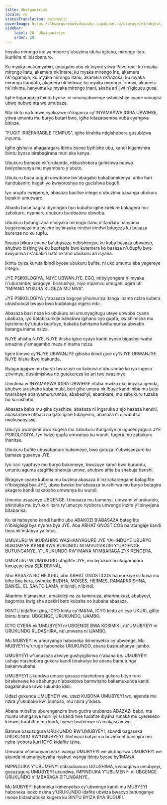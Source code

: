 ```yaml
---
title: Ubwiganirize
locale: rw
statusTranslation: automatic
coverImage: https://lhvmrqwrcowdvduuaukz.supabase.co/storage/v1/object/public/strapi-uploads/small_cover-educacion-fundamental.webp-2d51a7828a2b1309555be27f7e2a61a0.webp
sidebar:
    label: 28. Ubwiganirize
    order: 28
---
```

Imyaka mirongo ine ya mbere y'ubuzima iduha igitabo, mirongo itatu ikurikira ni ibisobanuro.

Ku myaka makumyabiri, umugabo aba nk'inyoni yitwa Pavo real; ku myaka mirongo itatu, akamera nk'intare; ku myaka mirongo ine, akamera nk'ingamiya; ku myaka mirongo itanu, akamera nk'inzoka; ku myaka mirongo itandatu, akamera nk'imbwa; ku myaka mirongo irindwi, akamera nk'inkima, hanyuma ku myaka mirongo inani, akaba ari ijwi n'igicucu gusa.

Igihe kigaragaza ibintu byose: ni umunyabwenge ushimishije cyane wivugira ubwe nubwo nta we umubaza.

Nta kintu na kimwe cyakozwe n'ikiganza cy'INYAMASWA IGIRA UBWIHSE, yitwa umuntu mu buryo butari bwo, igihe kitazatsemba vuba cyangwa bitinze.

"FUGIT IRRÉPARABILE TEMPUS", igihe kirahita ntigishobora gusubizwa inyuma.

Igihe gishyira ahagaragara ibintu byose byihishe ubu, kandi kigahishira ibintu byose birabagirana muri aka kanya.

Ubukuru bumeze nk'urukundo, ntibushobora guhishwa nubwo bwiyoberanya mu myambaro y'ubuto.

Ubukuru buca bugufi ubwibone bw'abagabo bukabanekenya, ariko hari itandukaniro hagati yo kwiyoroshya no gucishwa bugufi.

Iyo urupfu rwegereje, abasaza bacitse intege n'ubuzima basanga ubukuru butakiri umutwaro.

Abantu bose bagira ibyiringiro byo kubaho igihe kirekire bakagera mu zabukuru, nyamara ubukuru burabatera ubwoba.

Ubukuru butangirana n'imyaka mirongo itanu n'itandatu hanyuma bugakomeza mu byiciro by'imyaka irindwi irindwi bitugeza ku busaza burenze no ku rupfu.

Ibyago bikuru cyane by'abasaza ntibishingiye ku kuba basaza ubwabyo, ahubwo bishingiye ku bupfapfa bwo kutemera ko basaza n'ubupfu bwo kwiyumva nk'abakiri bato nk'aho ubukuru ari icyaha.

Ikintu cyiza kuruta ibindi byose ubukuru bufite, ni uko umuntu aba yegereye intego.

JYE PSIKOLOGIYA, NJYE UBWANJYE, EGO, ntibyiyongera n'imyaka n'uburambe; biragoye, birarushya, niyo mpamvu umugani ugira uti: "IMPANO N'ISURA KUGEZA MU MVA".

JYE PSIKOLOGIYA y'abasaza bagoye yihumuriza itanga inama nziza kubera ubushobozi bwayo bwo kudatanga ingero mbi.

Abasaza bazi neza ko ubukuru ari umunyagitugu uteye ubwoba cyane ubabuza, iyo batabikurikije bahabwa igihano cyo gupfa, kwishimisha mu byishimo by'ubuto bupfuye, bakaba bahitamo kwihumuriza ubwabo batanga inama nziza.

NJYE ahisha NJYE, NJYE ihisha igice cyayo kandi byose bigashyirwaho amazina y'amagambo meza n'inama nziza.

Igice kimwe cy'NJYE UBWANJYE gihisha ikindi gice cy'NJYE UBWANJYE. NJYE ihisha ibyo idakunda.

Byagaragajwe mu buryo bwuzuye no kubona n'uburambe ko iyo ingeso zitwimye, dushimishwa no gutekereza ko ari twe twazimye.

Umutima w'INYAMASWA IGIRA UBWIHSE ntuba mwiza uko imyaka igenda, ahubwo urushaho kuba mubi, buri gihe umera nk'ibuye kandi niba mu buto twarabaye abanyamururumba, ababeshyi, abarakare, mu zabukuru tuzaba bo kurushaho.

Abasaza baba mu gihe cyashize, abasaza ni ingaruka z'ejo hazaza henshi, abakambwe ntibazi na gato igihe tubayemo, abasaza ni urwibutso rwakusanyijwe.

Uburyo bwonyine bwo kugera mu zabukuru itunganye ni ugusenyagura JYE PSIKOLOGIYA. Iyo twize gupfa umwanya ku wundi, tugera mu zabukuru ihanitse.

Ubukuru bufite ubusobanuro bukomeye, bwo gutuza n'ubwisanzure ku bamaze gusenya JYE.

Iyo irari ryapfuye mu buryo bukomeye, bwuzuye kandi bwa burundu, umuntu aguma atagifite shebuja umwe, ahubwo afite ba shebuja benshi.

Biragoye cyane kubona mu buzima abasaza b'inzirakarengane batagifite n'ibisigisigi bya JYE, ubwo bwoko bw'abasaza burahirwa mu buryo butagira akagero kandi bakabaho umwanya ku wundi.

Umuntu usazanye UBGENGE. Umusaza mu bumenyi, umwami w'urukundo, ahinduka mu by'ukuri itara ry'umucyo riyobora ubwenge inzira y'ibinyejana bitabarika.

Ku isi habayeho kandi hariho ubu ABAKOZI B'ABASAZA batagifite n'ibisigisigi bya nyuma bya JYE. Aba ARHAT GNÓSTICOS baratangaje kandi bera nk'indabyo ya lotus.

UMUKURU W'IKUBAHIRO WASHANYAGURE JYE YAHINDUYE UBURYO BUKOMEYE KANDI BWA BURUNDU NI IMVUGAKURI Y'UBGENGE BUTUNGANYE, Y'URUKUNDO RW'IMANA N'IMBARAGA Z'IKIRENGERA.

UMUKURU W'UMUKURU utagifite JYE, mu by'ukuri ni ukugaragara kwuzuye kwa SER DIVINÁL.

Abo BASAZA BO HEJURU, abo ARHAT GNÓSTICOS bamurikiye isi kuva mu bihe bya kera, twibuke BUDHA, MOISÉS, HERMES, RAMARKRISHNA, DANIEL, EL SANTO LAMA, n'ibindi, n'ibindi.

Abarimu b'amashuri, amakoleji na za kaminuza, abarimukazi, ababyeyi, bagomba kwigisha abakiri bato kubaha no kubaha abasaza.

IKINTU kidafite izina, ICYO kintu cy'IMANA, ICYO kintu ari cyo UKURI, gifite ibintu bitatu: UBGENGE, URUKUNDO, IJAMBO.

ICYO CYERA nk'UMUBYEYI ni UBGENGE BWA KOSIMIKI, nk'UMUBYEYI ni URUKUNDO RUDASHIRA, nk'umwana ni IJAMBO.

Mu MUBYEYI w'umuryango haboneka ikimenyetso cy'ubwenge. Mu MUBYEYI w'urugo haboneka URUKUNDO, abana bashushanya ijambo.

UMUBYEYI w'umusaza akwiye gushyigikirwa n'abana be. UMUBYEYI ushaje ntashobora gukora kandi birakwiye ko abana bamutunga bakamwubaha.

UMUBYEYI Ukundwa umaze gusaza ntashobora gukora bityo rero birakenewe ko abahungu n'abakobwa bamwitaho bakamukunda kandi bagahindura urwo rukundo idini.

Udazi gukunda UMUBYEYI we, utazi KUBONA UMUBYEYI we, agenda mu nzira y'ukuboko kw'ibumoso, mu nzira y'ikosa.

Abana ntibafite uburenganzira bwo gucira urubanza ABAZAZI babo, nta muntu utunganye muri iyi si kandi twe tudafite ibyaha runaka mu cyerekezo kimwe, turabifite mu kindi, twese twatemwe n'amakasi amwe.

Bamwe basuzugura URUKUNDO RW'UMUBYEYI, abandi bagaseka URUKUNDO RW'UMUBYEYI. Abitwara batyo mu buzima ntibaninjira mu nzira iyobora kuri ICYO kidafite izina.

Umwana w'umunyamusozi wanga UMUBYEYI we akibagirwa UMUBYEYI we akunda ni umunyabyaha nyakuri wanga ibintu byose by'IMANA.

IMPINDUKA Y'UBUMENYI ntibisobanura UGUSHIMA, kwibagirwa umubyeyi, gusuzugura UMUBYEYI ukundwa. IMPINDUKA Y'UBUMENYI ni UBGENGE URUKUNDO n'IMBARAGA ZITUNGANYE.

Mu MUBYEYI haboneka ikimenyetso cy'ubwenge kandi mu MUBYEYI haboneka isoko nzima y'URUKUNDO idafite ubwiza bwacyo butunganye rwose bidashoboka kugera ku BINTU BYIZA BYA BUGUFI.

